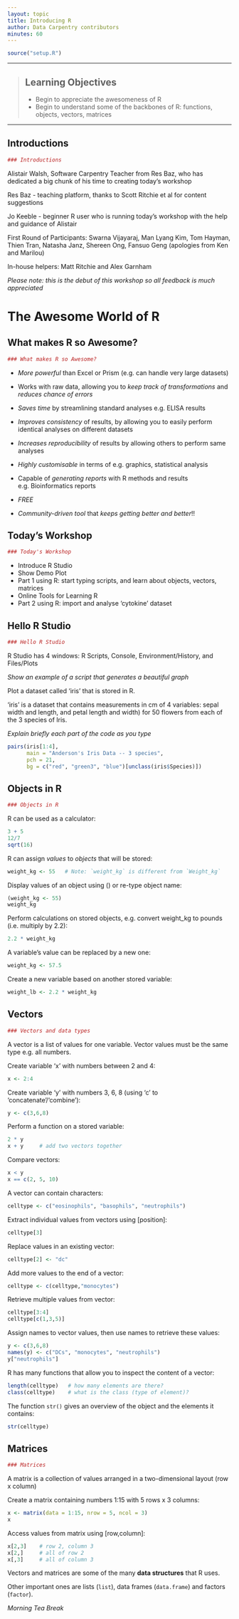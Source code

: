 ```yaml
---
layout: topic
title: Introducing R
author: Data Carpentry contributors
minutes: 60
---
```



```r
source("setup.R")
```

------------

> ## Learning Objectives
>
> * Begin to appreciate the awesomeness of R 
> * Begin to understand some of the backbones of R: functions, objects, vectors, matrices

------------
## Introductions
```r
### Introductions

```
Alistair Walsh, Software Carpentry Teacher from Res Baz, who has dedicated a big chunk of his time to creating today's workshop

Res Baz - teaching platform, thanks to Scott Ritchie et al for content suggestions

Jo Keeble - beginner R user who is running today's workshop with the help and guidance of Alistair

First Round of Participants: Swarna Vijayaraj, Man Lyang Kim, Tom Hayman, Thien Tran, Natasha Janz, Shereen Ong, Fansuo Geng (apologies from Ken and Marilou)

In-house helpers: Matt Ritchie and Alex Garnham

_Please note: this is the debut of this workshop so all feedback is much appreciated_


# The Awesome World of R

## What makes R so Awesome?

```r
### What makes R so Awesome?

```

- *More powerful* than Excel or Prism (e.g. can handle very large datasets)

- Works with raw data, allowing you to *keep track of transformations* and *reduces chance of errors*

- *Saves time* by streamlining standard analyses e.g. ELISA results

- *Improves consistency* of results, by allowing you to easily perform identical analyses on different datasets

- *Increases reproducibility* of results by allowing others to perform same analyses

- *Highly customisable* in terms of e.g. graphics, statistical analysis

- Capable of *generating reports* with R methods and results e.g. Bioinformatics reports 

- *FREE*

- *Community-driven tool* that *keeps getting better and better*!!

## Today's Workshop

```r
### Today's Workshop

```

- Introduce R Studio
- Show Demo Plot
- Part 1 using R: start typing scripts, and learn about objects, vectors, matrices
- Online Tools for Learning R
- Part 2 using R: import  and analyse 'cytokine' dataset


## Hello R Studio

```r
### Hello R Studio

```

R Studio has 4 windows: R Scripts, Console, Environment/History, and Files/Plots

_Show an example of a script that generates a beautiful graph_

Plot a dataset called 'iris' that is stored in R.

'iris' is a dataset that contains measurements in cm of 4 variables: sepal width and length, and petal length and width) for 50 flowers from each of the 3 species of Iris.

_Explain briefly each part of the code as you type_

```r
pairs(iris[1:4], 
      main = "Anderson's Iris Data -- 3 species", 
      pch = 21, 
      bg = c("red", "green3", "blue")[unclass(iris$Species)])
```


## Objects in R

```r
### Objects in R

```

R can be used as a calculator:

```r
3 + 5
12/7
sqrt(16)
```

R can assign _values_ to _objects_ that will be stored:

```r
weight_kg <- 55   # Note: `weight_kg` is different from `Weight_kg`
```

Display values of an object using () or re-type object name:

```r
(weight_kg <- 55)
weight_kg
```

Perform calculations on stored objects, e.g. convert weight_kg to pounds (i.e. multiply by 2.2):

```r
2.2 * weight_kg
```

A variable's value can be replaced by a new one:

```r
weight_kg <- 57.5
```

Create a new variable based on another stored variable:

```r
weight_lb <- 2.2 * weight_kg
```

## Vectors

```r
### Vectors and data types

```

A vector is a list of values for one variable. Vector values must be the same type e.g. all numbers. 

Create variable 'x' with numbers between 2 and 4:

```r
x <- 2:4         
```

Create variable 'y' with numbers 3, 6, 8 (using 'c' to 'concatenate'/'combine'):

```r
y <- c(3,6,8)     
```

Perform a function on a stored variable:

```r
2 * y     
x + y     # add two vectors together
```

Compare vectors:

```r
x < y
x == c(2, 5, 10)
```

A vector can contain characters:

```r
celltype <- c("eosinophils", "basophils", "neutrophils")
```

Extract individual values from vectors using [position]:

```r
celltype[3]
```

Replace values in an existing vector:

```r
celltype[2] <- "dc"
```

Add more values to the end of a vector:

```r
celltype <- c(celltype,"monocytes")
```

Retrieve multiple values from vector:

```r
celltype[3:4]
celltype[c(1,3,5)]
```

Assign names to vector values, then use names to retrieve these values:

```r
y <- c(3,6,8) 
names(y) <- c("DCs", "monocytes", "neutrophils")
y["neutrophils"]
```


R has many functions that allow you to inspect the content of a vector:

```r
length(celltype)   # how many elements are there?
class(celltype)    # what is the class (type of element)?
```

The function `str()` gives an overview of the object and the elements it
contains:

```r
str(celltype)
```

## Matrices

```r
### Matrices

```

A matrix is a collection of values arranged in a two-dimensional layout (row x column) 

Create a matrix containing numbers 1:15 with 5 rows x 3 columns:

```r
x <- matrix(data = 1:15, nrow = 5, ncol = 3)
x
```

Access values from matrix using [row,column]:

```r
x[2,3]    # row 2, column 3
x[2,]     # all of row 2
x[,3]     # all of column 3
```

Vectors and matrices are some of the many **data structures** that R uses. 

Other important ones are lists (`list`), data frames (`data.frame`) and factors (`factor`).

_Morning Tea Break_
